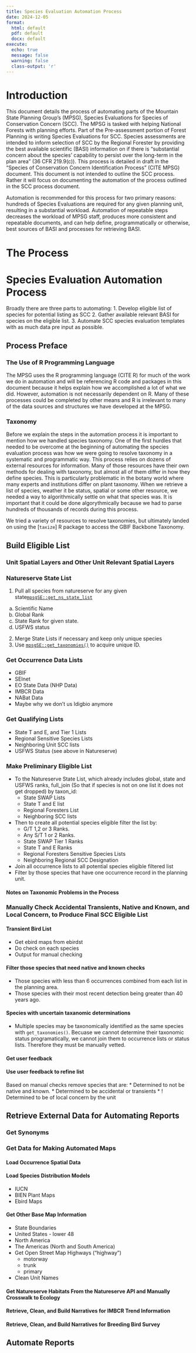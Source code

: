 ```yaml
---
title: Species Evaluation Automation Process
date: 2024-12-05
format:
  html: default
  pdf: default
  docx: default
execute:
  echo: true
  message: false
  warning: false
  class-output: 'r'
---
```


# Introduction

This document details the process of automating parts of the Mountain State Planning Group's (MPSG), Species Evaluations for Species of Conservation Concern (SCC). The MPSG is tasked with helping National Forests with planning efforts.  Part of the Pre-assessment portion of Forest Planning is writing Species Evaluations for SCC. Species assessments are intended to inform selection of SCC by the Regional Forester by providing the best available scientific (BASI) information on if there is "substantial concern about the species’ capability to persist over the long-term in the plan area" (36 CFR 219.9(c)).  This process is detailed in draft in the "Species of Conservation Concern Identification Process" (CITE MPSG) document. This document is not intended to outline the SCC process.  Rather it will focus on documenting the automation of the process outlined in the SCC process document. 

Automation is recommended for this process for two primary reasons: hundreds of Species Evaluations are required for any given planning unit, resulting in a substantial workload.  Automation of repeatable steps decreases the workload of MPSG staff, produces more consistent and repeatable documents, and can help define, programmatically or otherwise, best sources of BASI and processes for retrieving BASI. 

# The Process

# Species Evaluation Automation Process

Broadly there are three parts to automating: 
1. Develop eligible list of species for potential listing as SCC
2. Gather available relevant BASI for species on the eligible list.
3. Automate SCC species evaluation templates with as much data pre input as possible.

## Process Preface

### The Use of R Programming Language

The MPSG uses the R programming language (CITE R) for much of the work we do in automation and will be referencing R code and packages in this document because it helps explain how we accomplished a lot of what we did.  However, automation is not necessarily dependent on R.  Many of these processes could be completed by other means and R is irrelevant to many of the data sources and structures we have developed at the MPSG. 

### Taxonomy
Before we explain the steps in the automation process it is important to mention how we handled species taxonomy.  One of the first hurdles that needed to be overcome at the beginning of automating the species evaluation process was how we were going to resolve taxonomy in a systematic and programmatic way. This process relies on dozens of external resources for information.  Many of those resources have their own methods for dealing with taxonomy, but almost all of them differ in how they define species.  This is particularly problematic in the botany world where many experts and institutions differ on plant taxonomy.  When we retrieve a list of species, weather it be status, spatial or some other resource, we needed a way to algorithmically settle on what that species was. It is important that it could be done algorythmically because we had to parse hundreds of thousands of records during this process. 

We tried a variety of resources to resolve taxonomies, but ultimately landed on using the [`taxize`] R package to access the GBIF Backbone Taxonomy. 

## Build Eligible List

### Unit Spatial Layers and Other Unit Relevant Spatial Layers

### Natureserve State List

1. Pull all species from natureserve for any given state[`mpsgSE::get_ns_state_list`](https://github.com/fs-mschmidty/mpsgSE/blob/main/R/get_ns_state_list.R)
  a. Scientific  Name
  b. Global Rank
  c. State Rank for given state. 
  d. USFWS status
2. Merge State Lists if necessary and keep only unique species
3. Use [`mpsgSE::get_taxonomies()`](https://github.com/fs-mschmidty/mpsgSE/blob/main/R/get_taxonomies.R) to acquire unique ID. 

### Get Occurrence Data Lists

<!-- Matt I think it would be best if you wrote this section. -->
<!-- For now these lists are just the lists have occurrence numbers and not the acual spatial data! (see section below "Load Occurrence Spatial Data") -->

* GBIF
* SEInet
* EO State Data (NHP Data)
* IMBCR Data
* NABat Data
* Maybe why we don't us Idigbio anymore

###  Get Qualifying Lists

* State T and E, and Tier 1 Lists
* Regional Sensitive Species Lists
* Neighboring Unit SCC lists
* USFWS Status (see above in Natureserve)

### Make Preliminary Eligible List

* To the Natureserve State List, which already includes global, state and USFWS ranks, full_join (So that if  species is not on one list it does not get dropped) by taxon_id:
  * State SWAP Lists
  * State T and E list
  * Regional Foresters List
  * Neighboring SCC lists
* Then to create all potential species eligible filter the list by: 
  * G/T 1,2 or 3 Ranks.
  * Any S/T 1 or 2 Ranks.
  * State SWAP Tier 1 Ranks
  * State T and E Ranks
  * Regional Foresters Sensitive Species Lists
  * Neighboring Regional SCC Designation
* Join all occurrence lists to all potential species eligible filtered list
* Filter by those species that have one occurrence record in the planning unit.

#### Notes on Taxonomic Problems in the Process

### Manually Check Accidental Transients, Native and Known, and Local Concern, to Produce Final SCC Eligible List

<!-- I think we should add into this process the Units local concern species -->

#### Transient Bird List
* Get ebird maps from ebirdst
* Do check on each species
* Output for manual checking

#### Filter those species that need native and known checks
* Those  species with less than 6 occurrences combined from each list in the planning area.
* Those species with their most recent detection being greater than 40 years ago. 

#### Species with uncertain taxanomic determinations
* Multiple species may be taxonomically identified as the same species with `get_taxonomies()`.  Becuase we cannot determine their taxonomic status programatically, we cannot join them to occurrence lists or status lists. Therefore they must be manually vetted. 

#### Get user feedback
#### Use user feedback to refine list
Based on manual checks remove species that are:
* Determined to not be native and known. 
* Determined to be accidental or transients
* ! Determined to be of local concern by the unit

## Retrieve External Data for Automating Reports

### Get Synonyms

### Get Data for Making Automated Maps

#### Load Occurrence Spatial Data

#### Load Species Distribution Models

* IUCN
* BIEN Plant Maps
* Ebird Maps

#### Get Other Base Map Information

* State Boundaries
* United States - lower 48
* North America
* The Americas (North and South America)
* Get Open Street Map Highways ("highway")
  * motorway
  * trunk
  * primary
* Clean Unit Names

#### Get Natureserve Habitats From the Natureserve API and Manually Crosswalk to Ecology

#### Retrieve, Clean, and Build Narratives for IMBCR Trend Information

#### Retrieve, Clean, and Build Narratives for Breeding Bird Survey

## Automate Reports
<!-- Look at the qmd and write out each section.  (Maybe should wait until we finish revamping the reports) -->

















